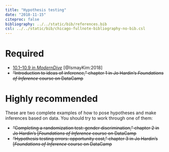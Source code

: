 ```yaml
---
title: "Hypothesis testing"
date: "2018-11-15"
citeproc: false
bibliography: ../../static/bib/references.bib
csl: ../../static/bib/chicago-fullnote-bibliography-no-bib.csl
---
```


# Required

- <i class="fas fa-book"></i> [10.1–10.9 in *ModernDive*](https://moderndive.com/10-hypothesis-testing.html) [@IsmayKim:2018]
- <i class="fas fa-laptop-code"></i> ~~"Introduction to ideas of inference," chapter 1 in Jo Hardin's *Foundations of Inference* course on DataCamp~~


# Highly recommended

These are two complete examples of how to pose hypotheses and make inferences based on data. You should try to work through one of them:

- <i class="fas fa-laptop-code"></i> ~~"Completing a randomization test: gender discrimination," chapter 2 in Jo Hardin's [*Foundations of Inference* course on DataCamp~~
- <i class="fas fa-laptop-code"></i> ~~"Hypothesis testing errors: opportunity cost," chapter 3 in Jo Hardin's [*Foundations of Inference* course on DataCamp~~
